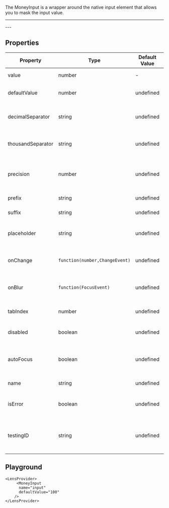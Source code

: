 
The MoneyInput is a wrapper around the native input element that allows you to mask the input value.

---
<LensProvider>
     <MoneyInput
      defaultValue={0}
      suffix="€"
    />
</LensProvider>
---

## Properties

|Property|Type|Default Value|Description|Required|
|---|---|---|---|---|
|value|number|-|Value of the input|No|
|defaultValue|number|undefined|Default value of the input|No|
|decimalSeparator|string|undefined|The decimal separator to use|No|
|thousandSeparator|string|undefined|The thousand separator to use|No|
|precision|number|undefined|The number of decimal places to use|No|
|prefix|string|undefined|The prefix to use|No|
|suffix|string|undefined|The suffix to use|No|
|placeholder|string|undefined|The placeholder to use for the input|No|
|onChange|`function(number,ChangeEvent)`|undefined|Callback for when the input changes|No|
|onBlur |`function(FocusEvent)`|undefined|Callback for when the input loses focus|No|
|tabIndex|number|undefined|The tab index of the input|No|
|disabled|boolean|undefined|Whether the input is disabled|No|
|autoFocus|boolean|undefined|Whether the input should be focused on mount|No|
|name|string|undefined|The name of the input|No|
|isError|boolean|undefined|Whether the input is in an error state|No|
|testingID| string | undefined | The id used for testing purposes.<br/>`<div data-testid="my-test-id"/>` |No|

## Playground

```tsx live
<LensProvider>
     <MoneyInput
      name="input"
      defaultValue="100"
    />
</LensProvider>
```